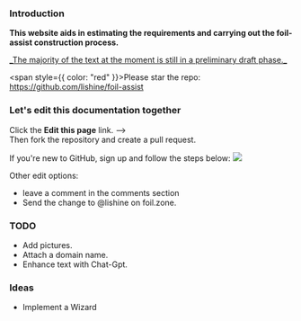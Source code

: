 ### Introduction

**This website aids in estimating the requirements and carrying out the foil-assist construction process.**

<div>
  <ins>
    _The majority of the text at the moment is still in a preliminary draft
    phase._
  </ins>
</div>

<span style={{ color: "red" }}>Please star the repo:</span>
https://github.com/lishine/foil-assist

### Let's edit this documentation together

Click the **Edit this page** link. --> \
Then fork the repository and create a pull request.

If you're new to GitHub, sign up and follow the steps below:
![](/how-to-pr/t2.png)

Other edit options:

- leave a comment in the comments section
- Send the change to @lishine on foil.zone.

### TODO

- Add pictures.
- Attach a domain name.
- Enhance text with Chat-Gpt.

### Ideas

- Implement a Wizard
